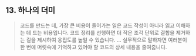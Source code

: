 ## 13. 하나의 더미

> 코드를 만드는 데, 가장 큰 비용이 들어가는 일은 코드 작성이 아니라 읽고 이해하는 데 드는 비용입니다. 코드 정리를 선행하면 더 작은 조각 단위로 결합을 제거하는 길을 제시하여 응집도를 높일 수 있습니다. … 실무적으로 말하자면 여러분이 한 번에 머릿속에 기억하고 있어야 할 코드의 상세 내용을 줄여줍니다.
